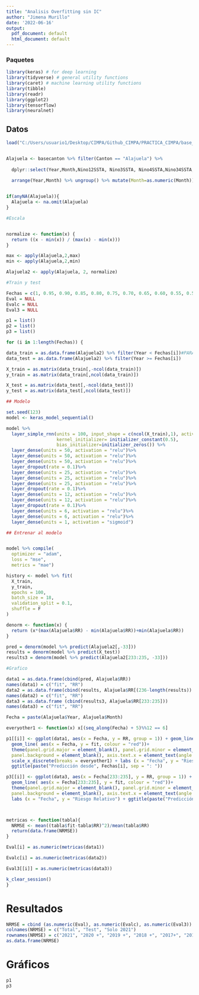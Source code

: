 ```yaml
---
title: "Analisis Overfitting sin IC"
author: "Jimena Murillo"
date: '2022-06-16'
output:
  pdf_document: default
  html_document: default
---
```


### Paquetes

```r
library(keras) # for deep learning
library(tidyverse) # general utility functions
library(caret) # machine learning utility functions
library(tibble)
library(readr)
library(ggplot2)
library(tensorflow)
library(neuralnet)

```


## Datos

```r

load("C:/Users/usuario1/Desktop/CIMPA/Github_CIMPA/PRACTICA_CIMPA/base_cantones.RData")


Alajuela <- basecanton %>% filter(Canton == "Alajuela") %>% 
  
  dplyr::select(Year,Month,Nino12SSTA, Nino3SSTA, Nino4SSTA,Nino34SSTA,Nino34SSTA1, Nino34SSTA2, Nino34SSTA3, Nino34SSTA4, Nino34SSTA5, Nino34SSTA6, TNA, TNA1,TNA2, EVI, NDVI, NDVI1, NDVI2, NDWI, LSD, LSD1, LSD2, LSN, Precip_t, Precip_t1, Precip_t2, Precip_t3, Precip_t4, Precip_t5, Precip_t6, RRl1, RR) %>% 
  
  arrange(Year,Month) %>% ungroup() %>% mutate(Month=as.numeric(Month))


if(anyNA(Alajuela)){
  Alajuela <- na.omit(Alajuela)
}

#Escala


normalize <- function(x) {
  return ((x - min(x)) / (max(x) - min(x)))
}

max <- apply(Alajuela,2,max)
min <- apply(Alajuela,2,min)

Alajuela2 <- apply(Alajuela, 2, normalize)

```


```r
#Train y test

Fechas = c(1, 0.95, 0.90, 0.85, 0.80, 0.75, 0.70, 0.65, 0.60, 0.55, 0.50)
Eval = NULL
Evalc = NULL
Eval3 = NULL

p1 = list()
p2 = list()
p3 = list()

for (i in 1:length(Fechas)) {

data_train = as.data.frame(Alajuela2) %>% filter(Year < Fechas[i])#PARA ENTRENAR HASTA 2018
data_test = as.data.frame(Alajuela2) %>% filter(Year >= Fechas[i])

X_train = as.matrix(data_train[,-ncol(data_train)])
y_train = as.matrix(data_train[,ncol(data_train)])

X_test = as.matrix(data_test[,-ncol(data_test)])
y_test = as.matrix(data_test[,ncol(data_test)])

## Modelo 

set.seed(123)
model <- keras_model_sequential()

model %>% 
  layer_simple_rnn(units = 100, input_shape = c(ncol(X_train),1), activation='tanh', 
                   kernel_initializer= initializer_constant(0.5),
                   bias_initializer=initializer_zeros()) %>% 
  layer_dense(units = 50, activation = "relu")%>%
  layer_dense(units = 50, activation = "relu")%>%
  layer_dense(units = 50, activation = "relu")%>%
  layer_dropout(rate = 0.1)%>%
  layer_dense(units = 25, activation = "relu")%>%
  layer_dense(units = 25, activation = "relu")%>%
  layer_dense(units = 25, activation = "relu")%>%
  layer_dropout(rate = 0.1)%>%
  layer_dense(units = 12, activation = "relu")%>%
  layer_dense(units = 12, activation = "relu")%>%
  layer_dropout(rate = 0.1)%>%
  layer_dense(units = 6, activation = "relu")%>%
  layer_dense(units = 6, activation = "relu")%>%
  layer_dense(units = 1, activation = "sigmoid")

## Entrenar al modelo


model %>% compile(
  optimizer = "adam",
  loss = "mse",
  metrics = "mae")

history <- model %>% fit(
  X_train,
  y_train,
  epochs = 100,
  batch_size = 18,
  validation_split = 0.1,
  shuffle = F
)

denorm <- function(x) {
  return (x*(max(Alajuela$RR) - min(Alajuela$RR))+min(Alajuela$RR))
}

pred = denorm(model %>% predict(Alajuela2[,-33]))
results = denorm(model %>% predict(X_test))
results3 = denorm(model %>% predict(Alajuela2[233:235, -33]))

#Grafico

data1 = as.data.frame(cbind(pred, Alajuela$RR))
names(data1) = c("fit", "RR")
data2 = as.data.frame(cbind(results, Alajuela$RR[(236-length(results)):235]))
names(data2) = c("fit", "RR")
data3 = as.data.frame (cbind(results3, Alajuela$RR[233:235]))
names(data3) = c("fit", "RR")

Fecha = paste(Alajuela$Year, Alajuela$Month)

everyother1 <- function(x) x[(seq_along(Fecha) + 5)%%12 == 6]

p1[[i]] <- ggplot(data1, aes(x = Fecha, y = RR, group = 1)) + geom_line(colour = "blue") +  
  geom_line( aes(x = Fecha, y = fit, colour = "red"))+
  theme(panel.grid.major = element_blank(), panel.grid.minor = element_blank(),
  panel.background = element_blank(), axis.text.x = element_text(angle = 45), legend.position = "none" )+
  scale_x_discrete(breaks = everyother1) + labs (x = "Fecha", y = "Riesgo Relativo") +
  ggtitle(paste("Predicción desde", Fechas[i], sep = ": "))

p3[[i]] <- ggplot(data3, aes(x = Fecha[233:235], y = RR, group = 1)) + geom_line(colour = "blue") +  
  geom_line( aes(x = Fecha[233:235], y = fit, colour = "red"))+
  theme(panel.grid.major = element_blank(), panel.grid.minor = element_blank(),
  panel.background = element_blank(), axis.text.x = element_text(angle = 45), legend.position = "none" )+ 
  labs (x = "Fecha", y = "Riesgo Relativo") + ggtitle(paste("Predicción 3 meses training hasta", Fechas[i], sep = ": "))



metricas <- function(tabla){
  NRMSE <- mean((tabla$fit-tabla$RR)^2)/mean(tabla$RR)
  return(data.frame(NRMSE))
}

Eval[i] = as.numeric(metricas(data1))

Evalc[i] = as.numeric(metricas(data2))

Eval3[[i]] = as.numeric(metricas(data3))

k_clear_session()
}
```

# Resultados

```r

NRMSE = cbind (as.numeric(Eval), as.numeric(Evalc), as.numeric(Eval3))
colnames(NRMSE) = c("Total", "Test", "Solo 2021")
rownames(NRMSE) = c("2021", "2020 +", "2019 +", "2018 +", "2017+", "2016+", "2015+", "2014+", "2013+", "2012+", "2011+")
as.data.frame(NRMSE)


```


# Gráficos

```r
p1
p3

```